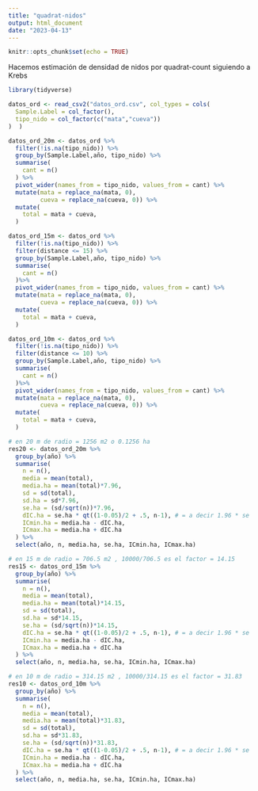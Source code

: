 ```yaml
---
title: "quadrat-nidos"
output: html_document
date: "2023-04-13"
---
```


```r
knitr::opts_chunk$set(echo = TRUE)
```


Hacemos estimación de densidad de nidos por quadrat-count siguiendo a Krebs
```r
library(tidyverse)
```

```r
datos_ord <- read_csv2("datos_ord.csv", col_types = cols(
  Sample.Label = col_factor(),
  tipo_nido = col_factor(c("mata","cueva"))
)  )

datos_ord_20m <- datos_ord %>% 
  filter(!is.na(tipo_nido)) %>% 
  group_by(Sample.Label,año, tipo_nido) %>% 
  summarise(
    cant = n()
  ) %>% 
  pivot_wider(names_from = tipo_nido, values_from = cant) %>% 
  mutate(mata = replace_na(mata, 0),
         cueva = replace_na(cueva, 0)) %>% 
  mutate(
    total = mata + cueva,
  )

datos_ord_15m <- datos_ord %>% 
  filter(!is.na(tipo_nido)) %>% 
  filter(distance <= 15) %>% 
  group_by(Sample.Label,año, tipo_nido) %>% 
  summarise(
    cant = n()
  )%>% 
  pivot_wider(names_from = tipo_nido, values_from = cant) %>% 
  mutate(mata = replace_na(mata, 0),
         cueva = replace_na(cueva, 0)) %>% 
  mutate(
    total = mata + cueva,
  )

datos_ord_10m <- datos_ord %>% 
  filter(!is.na(tipo_nido)) %>% 
  filter(distance <= 10) %>% 
  group_by(Sample.Label,año, tipo_nido) %>% 
  summarise(
    cant = n()
  )%>% 
  pivot_wider(names_from = tipo_nido, values_from = cant) %>% 
  mutate(mata = replace_na(mata, 0),
         cueva = replace_na(cueva, 0)) %>% 
  mutate(
    total = mata + cueva,
  )

# en 20 m de radio = 1256 m2 o 0.1256 ha
res20 <- datos_ord_20m %>% 
  group_by(año) %>% 
  summarise(
    n = n(),
    media = mean(total),
    media.ha = mean(total)*7.96,
    sd = sd(total),
    sd.ha = sd*7.96,
    se.ha = (sd/sqrt(n))*7.96,
    dIC.ha = se.ha * qt((1-0.05)/2 + .5, n-1), # = a decir 1.96 * se
    ICmin.ha = media.ha - dIC.ha,
    ICmax.ha = media.ha + dIC.ha
  ) %>% 
  select(año, n, media.ha, se.ha, ICmin.ha, ICmax.ha)

# en 15 m de radio = 706.5 m2 , 10000/706.5 es el factor = 14.15
res15 <- datos_ord_15m %>% 
  group_by(año) %>% 
  summarise(
    n = n(),
    media = mean(total),
    media.ha = mean(total)*14.15,
    sd = sd(total),
    sd.ha = sd*14.15,
    se.ha = (sd/sqrt(n))*14.15,
    dIC.ha = se.ha * qt((1-0.05)/2 + .5, n-1), # = a decir 1.96 * se
    ICmin.ha = media.ha - dIC.ha,
    ICmax.ha = media.ha + dIC.ha
  ) %>% 
  select(año, n, media.ha, se.ha, ICmin.ha, ICmax.ha)

# en 10 m de radio = 314.15 m2 , 10000/314.15 es el factor = 31.83 
res10 <- datos_ord_10m %>% 
  group_by(año) %>% 
  summarise(
    n = n(),
    media = mean(total),
    media.ha = mean(total)*31.83,
    sd = sd(total),
    sd.ha = sd*31.83,
    se.ha = (sd/sqrt(n))*31.83,
    dIC.ha = se.ha * qt((1-0.05)/2 + .5, n-1), # = a decir 1.96 * se
    ICmin.ha = media.ha - dIC.ha,
    ICmax.ha = media.ha + dIC.ha
  ) %>% 
  select(año, n, media.ha, se.ha, ICmin.ha, ICmax.ha)


```

